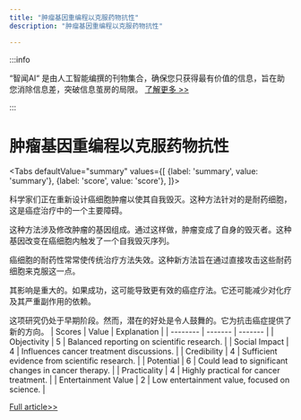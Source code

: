 ```yaml
---
title: "肿瘤基因重编程以克服药物抗性"
description: "肿瘤基因重编程以克服药物抗性"

---
```



:::info

“智闻AI“ 是由人工智能编撰的刊物集合，确保您只获得最有价值的信息，旨在助您消除信息差，突破信息茧房的局限。  [了解更多 >>](/)

:::

# 肿瘤基因重编程以克服药物抗性


<Tabs
	defaultValue="summary"
	values={[
	{label: 'summary', value: 'summary'},
	{label: 'score', value: 'score'},
]}>
<TabItem value="summary">


科学家们正在重新设计癌细胞肿瘤以使其自我毁灭。这种方法针对的是耐药细胞，这是癌症治疗中的一个主要障碍。

这种方法涉及修改肿瘤的基因组成。通过这样做，肿瘤变成了自身的毁灭者。这种基因改变在癌细胞内触发了一个自我毁灭序列。

癌细胞的耐药性常常使传统治疗方法失效。这种新方法旨在通过直接攻击这些耐药细胞来克服这一点。

其影响是重大的。如果成功，这可能导致更有效的癌症疗法。它还可能减少对化疗及其严重副作用的依赖。

这项研究仍处于早期阶段。然而，潜在的好处是令人鼓舞的。它为抗击癌症提供了新的方向。
</TabItem>
<TabItem value="score">
	| Scores     | Value   | Explanation |
	| -------- | ------- | ------- |
	| Objectivity  | 5    | Balanced reporting on scientific research.    |
	| Social Impact | 4     | Influences cancer treatment discussions.    |
	| Credibility    | 4    | Sufficient evidence from scientific research.    |
	| Potential    | 6    | Could lead to significant changes in cancer therapy.    |
	| Practicality    | 4    | Highly practical for cancer treatment.    |
	| Entertainment Value    | 2    | Low entertainment value, focused on science.    |
</TabItem>
</Tabs>

[Full article>>](https://medicalxpress.com/news/2024-07-cancerous-tumors-destruct-drug-resistant.html)
